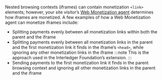 
Nested browsing contexts (iframes) can contain monetization `<link>` elements; however, your site visitor’s [Web Monetization agent](#web-monetization-agent) determines how iframes are monetized. A few examples of how a Web Monetization agent can monetize iframes include:

* Splitting payments evenly between all monetization links within both the parent and the iframe
* Splitting payments evenly between all monetization links in the parent and the first monetization link it finds in the iframe’s `<head>`, while ignoring any other monetization links in the iframe
    :::note
    This is the approach used in the <LinkOut href="https://github.com/interledger/web-monetization-extension">Interledger Foundation’s extension</LinkOut>.
    :::
* Sending payments to the first monetization link it finds in the parent browsing context and ignoring all other monetization links in the parent and the iframe